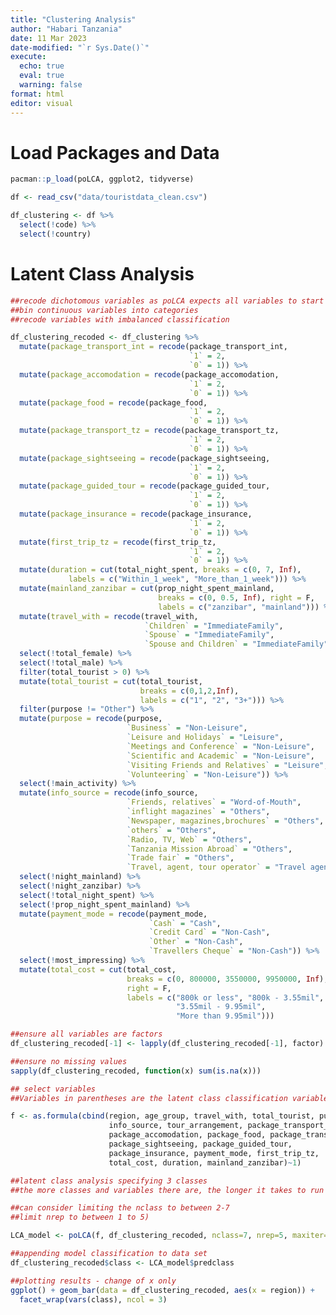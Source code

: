 ```yaml
---
title: "Clustering Analysis"
author: "Habari Tanzania"
date: 11 Mar 2023
date-modified: "`r Sys.Date()`"
execute: 
  echo: true
  eval: true
  warning: false
format: html
editor: visual
---
```


# Load Packages and Data

```r
pacman::p_load(poLCA, ggplot2, tidyverse)

df <- read_csv("data/touristdata_clean.csv")

df_clustering <- df %>% 
  select(!code) %>% 
  select(!country)

```

# Latent Class Analysis

```r
##recode dichotomous variables as poLCA expects all variables to start at level 1, hence dichotomous variables should be 1/2 and not 0/1
##bin continuous variables into categories
##recode variables with imbalanced classification

df_clustering_recoded <- df_clustering %>%
  mutate(package_transport_int = recode(package_transport_int,
                                        `1` = 2,
                                        `0` = 1)) %>%
  mutate(package_accomodation = recode(package_accomodation,
                                        `1` = 2,
                                        `0` = 1)) %>%
  mutate(package_food = recode(package_food,
                                        `1` = 2,
                                        `0` = 1)) %>%
  mutate(package_transport_tz = recode(package_transport_tz,
                                        `1` = 2,
                                        `0` = 1)) %>%
  mutate(package_sightseeing = recode(package_sightseeing,
                                        `1` = 2,
                                        `0` = 1)) %>%
  mutate(package_guided_tour = recode(package_guided_tour,
                                        `1` = 2,
                                        `0` = 1)) %>%
  mutate(package_insurance = recode(package_insurance,
                                        `1` = 2,
                                        `0` = 1)) %>%
  mutate(first_trip_tz = recode(first_trip_tz,
                                        `1` = 2,
                                        `0` = 1)) %>%
  mutate(duration = cut(total_night_spent, breaks = c(0, 7, Inf), 
             labels = c("Within_1_week", "More_than_1_week"))) %>%
  mutate(mainland_zanzibar = cut(prop_night_spent_mainland, 
                                 breaks = c(0, 0.5, Inf), right = F, 
                                 labels = c("zanzibar", "mainland"))) %>%
  mutate(travel_with = recode(travel_with,
                              `Children` = "ImmediateFamily",
                              `Spouse` = "ImmediateFamily",
                              `Spouse and Children` = "ImmediateFamily")) %>%
  select(!total_female) %>%
  select(!total_male) %>%
  filter(total_tourist > 0) %>%
  mutate(total_tourist = cut(total_tourist,
                             breaks = c(0,1,2,Inf),
                             labels = c("1", "2", "3+"))) %>%
  filter(purpose != "Other") %>%
  mutate(purpose = recode(purpose,
                          `Business` = "Non-Leisure",
                          `Leisure and Holidays` = "Leisure",
                          `Meetings and Conference` = "Non-Leisure",
                          `Scientific and Academic` = "Non-Leisure",
                          `Visiting Friends and Relatives` = "Leisure",
                          `Volunteering` = "Non-Leisure")) %>%
  select(!main_activity) %>%
  mutate(info_source = recode(info_source,
                          `Friends, relatives` = "Word-of-Mouth",
                          `inflight magazines` = "Others",
                          `Newspaper, magazines,brochures` = "Others",
                          `others` = "Others",
                          `Radio, TV, Web` = "Others",
                          `Tanzania Mission Abroad` = "Others",
                          `Trade fair` = "Others",
                          `Travel, agent, tour operator` = "Travel agents")) %>%
  select(!night_mainland) %>%
  select(!night_zanzibar) %>%
  select(!total_night_spent) %>%
  select(!prop_night_spent_mainland) %>%
  mutate(payment_mode = recode(payment_mode,
                               `Cash` = "Cash",
                               `Credit Card` = "Non-Cash",
                               `Other` = "Non-Cash",
                               `Travellers Cheque` = "Non-Cash")) %>%
  select(!most_impressing) %>%
  mutate(total_cost = cut(total_cost, 
                          breaks = c(0, 800000, 3550000, 9950000, Inf), 
                          right = F, 
                          labels = c("800k or less", "800k - 3.55mil", 
                                     "3.55mil - 9.95mil", 
                                     "More than 9.95mil")))

```

```r

##ensure all variables are factors
df_clustering_recoded[-1] <- lapply(df_clustering_recoded[-1], factor)

##ensure no missing values
sapply(df_clustering_recoded, function(x) sum(is.na(x)))

```

```r
## select variables
##Variables in parentheses are the latent class classification variables

f <- as.formula(cbind(region, age_group, travel_with, total_tourist, purpose,
                      info_source, tour_arrangement, package_transport_int,
                      package_accomodation, package_food, package_transport_tz,
                      package_sightseeing, package_guided_tour,
                      package_insurance, payment_mode, first_trip_tz,
                      total_cost, duration, mainland_zanzibar)~1)

```

```r

##latent class analysis specifying 3 classes
##the more classes and variables there are, the longer it takes to run

##can consider limiting the nclass to between 2-7
##limit nrep to between 1 to 5)

LCA_model <- poLCA(f, df_clustering_recoded, nclass=7, nrep=5, maxiter=5000)
```

```r
##appending model classification to data set
df_clustering_recoded$class <- LCA_model$predclass
```

```r
##plotting results - change of x only
ggplot() + geom_bar(data = df_clustering_recoded, aes(x = region)) +
  facet_wrap(vars(class), ncol = 3)
```
